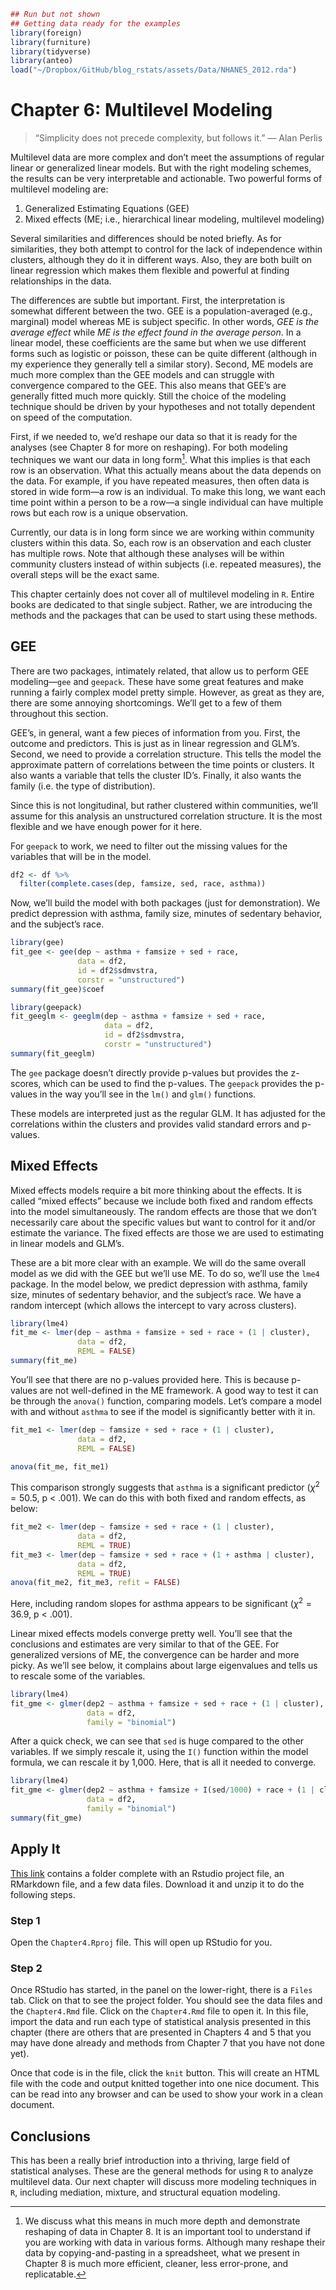 

```r
## Run but not shown
## Getting data ready for the examples
library(foreign)
library(furniture)
library(tidyverse)
library(anteo)
load("~/Dropbox/GitHub/blog_rstats/assets/Data/NHANES_2012.rda")
```


# Chapter 6: Multilevel Modeling {-}

> "Simplicity does not precede complexity, but follows it." --- Alan Perlis

Multilevel data are more complex and don't meet the assumptions of regular linear or generalized linear models. But with the right modeling schemes, the results can be very interpretable and actionable. Two powerful forms of multilevel modeling are:

1. Generalized Estimating Equations (GEE)
2. Mixed effects (ME; i.e., hierarchical linear modeling, multilevel modeling)

Several similarities and differences should be noted briefly. As for similarities, they both attempt to control for the lack of independence within clusters, although they do it in different ways. Also, they are both built on linear regression which makes them flexible and powerful at finding relationships in the data.

The differences are subtle but important. First, the interpretation is somewhat different between the two. GEE is a population-averaged (e.g., marginal) model whereas ME is subject specific. In other words, *GEE is the average effect* while *ME is the effect found in the average person*. In a linear model, these coefficients are the same but when we use different forms such as logistic or poisson, these can be quite different (although in my experience they generally tell a similar story). Second, ME models are much more complex than the GEE models and can struggle with convergence compared to the GEE. This also means that GEE's are generally fitted much more quickly. Still the choice of the modeling technique should be driven by your hypotheses and not totally dependent on speed of the computation.

First, if we needed to, we'd reshape our data so that it is ready for the analyses (see Chapter 8 for more on reshaping). For both modeling techniques we want our data in long form[^longform]. What this implies is that each row is an observation. What this actually means about the data depends on the data. For example, if you have repeated measures, then often data is stored in wide form---a row is an individual. To make this long, we want each time point within a person to be a row---a single individual can have multiple rows but each row is a unique observation.

Currently, our data is in long form since we are working within community clusters within this data. So, each row is an observation and each cluster has multiple rows. Note that although these analyses will be within community clusters instead of within subjects (i.e. repeated measures), the overall steps will be the exact same.

This chapter certainly does not cover all of multilevel modeling in `R`. Entire books are dedicated to that single subject. Rather, we are introducing the methods and the packages that can be used to start using these methods. 

## GEE {-}

There are two packages, intimately related, that allow us to perform GEE modeling---`gee` and `geepack`. These have some great features and make running a fairly complex model pretty simple. However, as great as they are, there are some annoying shortcomings. We'll get to a few of them throughout this section.

GEE's, in general, want a few pieces of information from you. First, the outcome and predictors. This is just as in linear regression and GLM's. Second, we need to provide a correlation structure. This tells the model the approximate pattern of correlations between the time points or clusters. It also wants a variable that tells the cluster ID's. Finally, it also wants the family (i.e. the type of distribution).

Since this is not longitudinal, but rather clustered within communities, we'll assume for this analysis an unstructured correlation structure. It is the most flexible and we have enough power for it here.

For `geepack` to work, we need to filter out the missing values for the variables that will be in the model.
```r
df2 <- df %>%
  filter(complete.cases(dep, famsize, sed, race, asthma))
```

Now, we'll build the model with both packages (just for demonstration). We predict depression with asthma, family size, minutes of sedentary behavior, and the subject's race.
```r
library(gee)
fit_gee <- gee(dep ~ asthma + famsize + sed + race,
               data = df2,
               id = df2$sdmvstra,
               corstr = "unstructured")
summary(fit_gee)$coef

library(geepack)
fit_geeglm <- geeglm(dep ~ asthma + famsize + sed + race,
                     data = df2,
                     id = df2$sdmvstra,
                     corstr = "unstructured")
summary(fit_geeglm)
```

The `gee` package doesn't directly provide p-values but provides the z-scores, which can be used to find the p-values. The `geepack` provides the p-values in the way you'll see in the `lm()` and `glm()` functions.

These models are interpreted just as the regular GLM. It has adjusted for the correlations within the clusters and provides valid standard errors and p-values.


## Mixed Effects {-}

Mixed effects models require a bit more thinking about the effects. It is called "mixed effects" because we include both fixed and random effects into the model simultaneously. The random effects are those that we don't necessarily care about the specific values but want to control for it and/or estimate the variance. The fixed effects are those we are used to estimating in linear models and GLM's. 

These are a bit more clear with an example. We will do the same overall model as we did with the GEE but we'll use ME. To do so, we'll use the `lme4` package. In the model below, we predict depression with asthma, family size, minutes of sedentary behavior, and the subject's race. We have a random intercept (which allows the intercept to vary across clusters).

```r
library(lme4)
fit_me <- lmer(dep ~ asthma + famsize + sed + race + (1 | cluster),
               data = df2,
               REML = FALSE)
summary(fit_me)
```

You'll see that there are no p-values provided here. This is because p-values are not well-defined in the ME framework. A good way to test it can be through the `anova()` function, comparing models. Let's compare a model with and without `asthma` to see if the model is significantly better with it in.

```r
fit_me1 <- lmer(dep ~ famsize + sed + race + (1 | cluster),
               data = df2,
               REML = FALSE)

anova(fit_me, fit_me1)
```

This comparison strongly suggests that `asthma` is a significant predictor ($\chi^2 = 50.5$, p < .001). We can do this with both fixed and random effects, as below:

```r
fit_me2 <- lmer(dep ~ famsize + sed + race + (1 | cluster),
               data = df2,
               REML = TRUE)
fit_me3 <- lmer(dep ~ famsize + sed + race + (1 + asthma | cluster),
               data = df2,
               REML = TRUE)
anova(fit_me2, fit_me3, refit = FALSE)
```

Here, including random slopes for asthma appears to be significant ($\chi^2 = 36.9$, p < .001).

Linear mixed effects models converge pretty well. You'll see that the conclusions and estimates are very similar to that of the GEE. For generalized versions of ME, the convergence can be harder and more picky. As we'll see below, it complains about large eigenvalues and tells us to rescale some of the variables.

```r
library(lme4)
fit_gme <- glmer(dep2 ~ asthma + famsize + sed + race + (1 | cluster),
                 data = df2,
                 family = "binomial")
```

After a quick check, we can see that `sed` is huge compared to the other variables. If we simply rescale it, using the `I()` function within the model formula, we can rescale it by 1,000. Here, that is all it needed to converge.

```r
library(lme4)
fit_gme <- glmer(dep2 ~ asthma + famsize + I(sed/1000) + race + (1 | cluster),
                 data = df2,
                 family = "binomial")
summary(fit_gme)
```


## Apply It {-}

[This link](http://tysonbarrett.com/DataR/Chapter4.zip) contains a folder complete with an Rstudio project file, an RMarkdown file, and a few data files. Download it and unzip it to do the following steps.


### Step 1 {-}

Open the `Chapter4.Rproj` file. This will open up RStudio for you.

### Step 2 {-}

Once RStudio has started, in the panel on the lower-right, there is a `Files` tab. Click on that to see the project folder. You should see the data files and the `Chapter4.Rmd` file. Click on the `Chapter4.Rmd` file to open it. In this file, import the data and run each type of statistical analysis presented in this chapter (there are others that are presented in Chapters 4 and 5 that you may have done already and methods from Chapter 7 that you have not done yet).

Once that code is in the file, click the `knit` button. This will create an HTML file with the code and output knitted together into one nice document. This can be read into any browser and can be used to show your work in a clean document.


## Conclusions {-}

This has been a really brief introduction into a thriving, large field of statistical analyses. These are the general methods for using `R` to analyze multilevel data. Our next chapter will discuss more modeling techniques in `R`, including mediation, mixture, and structural equation modeling.


[^longform]: We discuss what this means in much more depth and demonstrate reshaping of data in Chapter 8. It is an important tool to understand if you are working with data in various forms. Although many reshape their data by copying-and-pasting in a spreadsheet, what we present in Chapter 8 is much more efficient, cleaner, less error-prone, and replicatable. 

